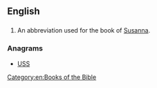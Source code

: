 ==English==

==={{abbreviation}}===
{{en-abbr}}
# {{biblical}} An abbreviation used for the book of [[Susanna]]. 

===Anagrams===
* [[USS#English|USS]]

[[Category:en:Books of the Bible]]